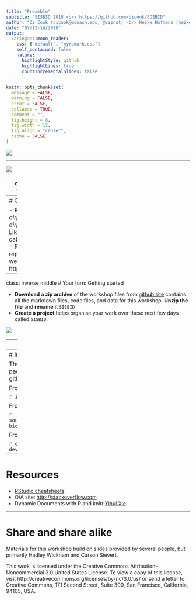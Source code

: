 ```yaml
---
title: "Preamble"
subtitle: "SISBID 2018 <br> https://github.com/dicook/SISBID"
author: "Di Cook (dicook@monash.edu, @visnut) <br> Heike Hofmann (heike.hofmann@gmail.com, @heike_hh)"
date: "07/12-14/2018"
output:
  xaringan::moon_reader:
    css: ["default", "myremark.css"]
    self_contained: false
    nature:
      highlightStyle: github
      highlightLines: true
      countIncrementalSlides: false
---
```


```r
knitr::opts_chunk$set(
  message = FALSE,
  warning = FALSE,
  error = FALSE, 
  collapse = TRUE,
  comment = "",
  fig.height = 8,
  fig.width = 12,
  fig.align = "center",
  cache = FALSE
)
```



![](Hello-Di.png)

---


![](Hello-Heike.png)

---
class: inverse middle 
# Your turn: meet your neighbors!

Take a couple of minutes to introduce yourself with the people around you. Ask them some questions about where they came from, why they chose to do the workshop, what sort of data they usually work with, whether they have used R before, ....

```r
set.seed(2018)
library(emo)
ji("smile") ; ji("highfive") ; ji("spock"); ji("computer")
```

---
# Getting up and running

- R and RStudio: *If R were an airplane, RStudio would be the airport* [Julie Lowndes](http://jules32.github.io/resources/RStudio_intro/)
- Projects: Like a drawer in your filing cabinet for organising your work
- RMarkdown: reproducible reports, presentations, web sites, web apps, books
- Web site: https://github.com/dicook/SISBID

---
class: inverse middle 
# Your turn: Getting started

- __Download a zip archive__ of the workshop files from  [github site](https://github.com/dicook/SISBID) contains all the markdown files, code files, and data for this workshop. __Unzip the file__ and __rename__ it `SISBID`
- __Create a project__ helps organise your work over these next few days called `SISBID`. 

![](projectname.png)

---
# What is R Markdown?

- __Get started with RMarkdown__, by creating a new R notebook. Knit it. 
- Now __open the file that created these slides__ `0-preamble/index.Rmd`. Navigate to the code chunks at the bottom of the file and run them. You should be able to run these one chunk at a time. If you want to compile the entire document, you will need to install several new packages. 

---
# Installing packages

The three main locations that we will draw packages from are CRAN, Bioconductor and github.

From CRAN

```r
install.packages("ggenealogy")
```


From bioconductor

```r
source("https://bioconductor.org/biocLite.R")
biocLite("plyranges")
```

From github repos

```r
devtools::install_github("heike/gglogo")
devtools::install_github("dicook/nullabor")
```

---
# Resources


- [RStudio cheatsheets](https://www.rstudio.com/resources/cheatsheets/)
- Q/A site: [http://stackoverflow.com](http://stackoverflow.com)
- Dynamic Documents with R and knitr [Yihui Xie](http://yihui.name/knitr/)

---
# Share and share alike

Materials for this workshop build on slides provided by several people, but primarily Hadley Wickham and Carson Sievert. 

This work is licensed under the Creative Commons Attribution-Noncommercial 3.0 United States License. To view a copy of this license, visit http://creativecommons.org/licenses/by-nc/3.0/us/ or send a letter to Creative Commons, 171 Second Street, Suite 300, San Francisco, California, 94105, USA.
